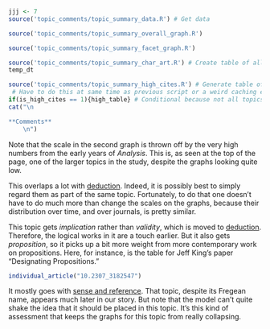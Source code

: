 ```r
jjj <- 7
source('topic_comments/topic_summary_data.R') # Get data
```

```r
source('topic_comments/topic_summary_overall_graph.R')
```

```r
source('topic_comments/topic_summary_facet_graph.R')
```

```r
source('topic_comments/topic_summary_char_art.R') # Create table of all articles in topic
temp_dt
```

```r
source('topic_comments/topic_summary_high_cites.R') # Generate table of highly cited articles. 
 # Have to do this at same time as previous script or a weird caching error occurs.
if(is_high_cites == 1){high_table} # Conditional because not all topics have high cites
cat("\n

**Comments**
	\n")
```

Note that the scale in the second graph is thrown off by the very high numbers from the early years of _Analysis_. This is, as seen at the top of the page, one of the larger topics in the study, despite the graphs looking quite low.

This overlaps a lot with [deduction](#topic17). Indeed, it is possibly best to simply regard them as part of the same topic. Fortunately, to do that one doesn’t have to do much more than change the scales on the graphs, because their distribution over time, and over journals, is pretty similar.

This topic gets _implication_ rather than _validity_, which is moved to [deduction](#topic17). Therefore, the logical works in it are a touch earlier. But it also gets _proposition_, so it picks up a bit more weight from more contemporary work on propositions. Here, for instance, is the table for Jeff King’s paper “Designating Propositions.”


```r
individual_article("10.2307_3182547")
```

It mostly goes with [sense and reference](#topic64). That topic, despite its Fregean name, appears much later in our story. But note that the model can't quite shake the idea that it should be placed in this topic. It's this kind of assessment that keeps the graphs for this topic from really collapsing.